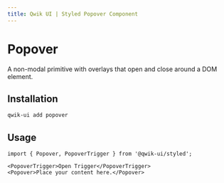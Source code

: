 ```yaml
---
title: Qwik UI | Styled Popover Component
---
```



<StatusBanner status={statusByComponent.styled.Popover} />

# Popover

A non-modal primitive with overlays that open and close around a DOM element.

<Showcase name="hero" />

## Installation

```sh
qwik-ui add popover
```

## Usage

```tsx
import { Popover, PopoverTrigger } from '@qwik-ui/styled';
```

```tsx
<PopoverTrigger>Open Trigger</PopoverTrigger>
<Popover>Place your content here.</Popover>
```
